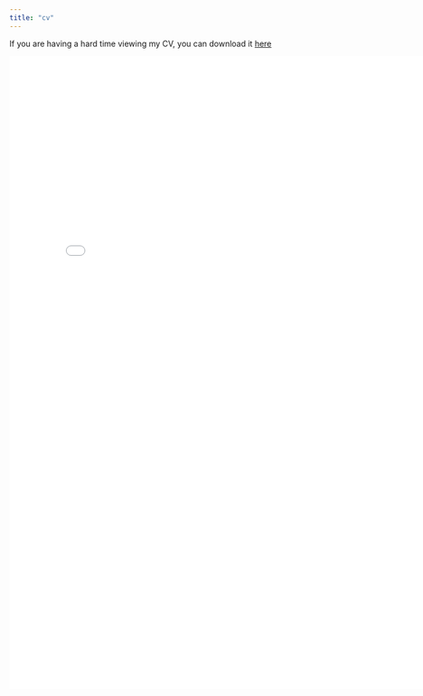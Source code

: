 ```yaml
---
title: "cv"
---
```


If you are having a hard time viewing my CV, you can download it <a href="Pia_Deshpande_CV_feb2025.pdf" target="_blank">here</a>

![](Pia_Deshpande_CV_feb2025.pdf){width="800px" height="1120px"}






